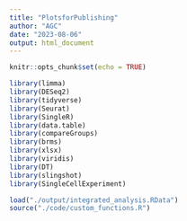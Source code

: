```yaml
---
title: "PlotsforPublishing"
author: "AGC"
date: "2023-08-06"
output: html_document
---
```


```r
knitr::opts_chunk$set(echo = TRUE)
```

```r

library(limma)
library(DESeq2)
library(tidyverse)
library(Seurat)
library(SingleR)
library(data.table)
library(compareGroups)
library(brms)
library(xlsx)
library(viridis)
library(DT)
library(slingshot)
library(SingleCellExperiment)

load("./output/integrated_analysis.RData")
source("./code/custom_functions.R")

```



